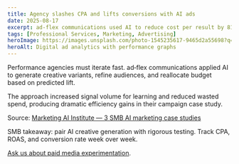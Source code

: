 ```yaml
---
title: Agency slashes CPA and lifts conversions with AI ads
date: 2025-08-17
excerpt: ad‑flex communications used AI to reduce cost per result by 81% and boost conversions by 439% through optimized creatives and targeting.
tags: [Professional Services, Marketing, Advertising]
heroImage: https://images.unsplash.com/photo-1545235617-9465d2a55698?q=80&w=1600&auto=format&fit=crop
heroAlt: Digital ad analytics with performance graphs
---
```


Performance agencies must iterate fast. ad‑flex communications applied AI to generate creative variants, refine audiences, and reallocate budget based on predicted lift.

The approach increased signal volume for learning and reduced wasted spend, producing dramatic efficiency gains in their campaign case study.

Source: [Marketing AI Institute — 3 SMB AI marketing case studies](https://www.marketingaiinstitute.com/blog/3-case-studies-of-smbs-using-ai-for-marketing)

SMB takeaway: pair AI creative generation with rigorous testing. Track CPA, ROAS, and conversion rate week over week.

[Ask us about paid media experimentation](/services).
